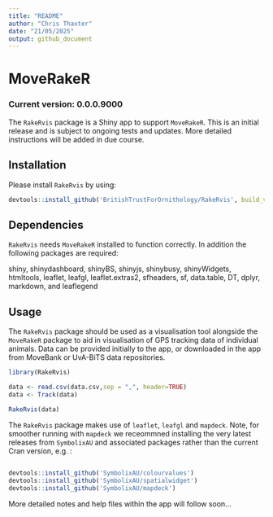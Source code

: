 ```yaml
---
title: "README"
author: "Chris Thaxter"
date: "21/05/2025"
output: github_document
---
```


<!-- README.md is generated from README.Rmd. Please edit that file, but only with package maintainer's permission -->
  
# MoveRakeR

### Current version: 0.0.0.9000

The `RakeRvis` package is a Shiny app to support `MoveRakeR`. This is an initial release and is subject to ongoing tests and updates. More detailed instructions will be added in due course.

## Installation

Please install `RakeRvis` by using:

``` r
devtools::install_github('BritishTrustForOrnithology/RakeRvis', build_vignettes = TRUE)
```

## Dependencies
`RakeRvis` needs `MoveRakeR` installed to function correctly. In addition the following packages are required:

shiny, shinydashboard, shinyBS, shinyjs, shinybusy, shinyWidgets, htmltools, leaflet, leafgl, leaflet.extras2, sfheaders, sf, data.table, DT, dplyr, markdown, and leaflegend

## Usage

The `RakeRvis` package should be used as a visualisation tool alongside the `MoveRakeR` package to aid in visualisation of GPS tracking data of individual animals. Data can be provided initially to the app, or downloaded in the app from MoveBank or UvA-BiTS data repositories. 

``` r
library(RakeRvis)

data <- read.csv(data.csv,sep = ",", header=TRUE)
data <- Track(data)

RakeRvis(data)

```

The `RakeRvis` package makes use of `leaflet`, `leafgl` and `mapdeck`. Note, for smoother running with `mapdeck` we receommned installing the very latest releases from `SymbolixAU` and associated packages rather than the current Cran version, e.g. :
 
``` r
 
devtools::install_github('SymbolixAU/colourvalues')
devtools::install_github('SymbolixAU/spatialwidget')
devtools::install_github('SymbolixAU/mapdeck')

```

More detailed notes and help files within the app will follow soon... 








